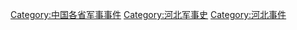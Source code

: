 [[Category:中国各省军事事件|Category:中国各省军事事件]]
[[Category:河北军事史|Category:河北军事史]]
[[Category:河北事件|Category:河北事件]]